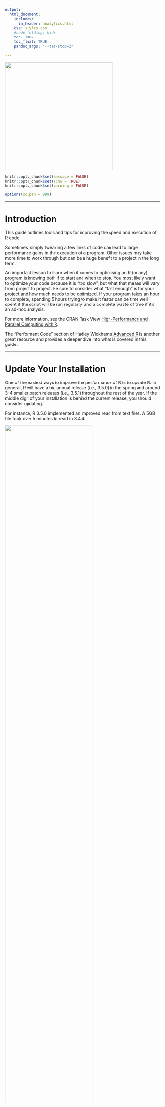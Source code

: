 ```yaml
---
output: 
  html_document:
    includes:
      in_header: analytics.html  	
    css: styles.css
    #code_folding: hide
    toc: TRUE
    toc_float: TRUE
    pandoc_args: "--tab-stop=2"

---
```


<link rel="stylesheet" href="//fonts.googleapis.com/css?family=Lato" />

::: {#header}
<img src="graphics-guide/www/images/urban-institute-logo.png" width="350"/>
:::

```r
knitr::opts_chunk$set(message = FALSE)
knitr::opts_chunk$set(echo = TRUE)
knitr::opts_chunk$set(warning = FALSE)

options(scipen = 999)
```

------------------------------------------------------------------------

# Introduction

This guide outlines tools and tips for improving the speed and execution
of R code.

Sometimes, simply tweaking a few lines of code can lead to large
performance gains in the execution of a program. Other issues may take
more time to work through but can be a huge benefit to a project in the
long term.

An important lesson to learn when it comes to optimising an R (or any)
program is knowing both if to start and when to stop. You most likely
want to optimize your code because it is "too slow", but what that means
will vary from project to project. Be sure to consider what "fast
enough" is for your project and how much needs to be optimized. If your
program takes an hour to complete, spending 5 hours trying to make it
faster can be time well spent if the script will be run regularly, and a
complete waste of time if it's an ad-hoc analysis.

For more information, see the CRAN Task View [High-Performance and
Parallel Computing with
R](https://CRAN.R-project.org/view=HighPerformanceComputing).

The "Performant Code" section of Hadley Wickham's [Advanced
R](http://adv-r.had.co.nz/) is another great resource and provides
a deeper dive into what is covered in this guide.

------------------------------------------------------------------------

# Update Your Installation

One of the easiest ways to improve the performance of R is to update R.
In general, R will have a big annual release (i.e., 3.5.0) in the spring
and around 3-4 smaller patch releases (i.e., 3.5.1) throughout the rest
of the year. If the middle digit of your installation is behind the
current release, you should consider updating.

For instance, R 3.5.0 implemented an improved read from text files. A
5GB file took over 5 minutes to read in 3.4.4:

![](optimization/images/data-load-3-4.png){width="75%"}

While 3.5.0 took less than half the time:

![](optimization/images/data-load-3-5.png){width="75%"}

To see what the R-core development team is up to, check out the
[NEWS](https://cran.r-project.org/doc/manuals/r-devel/NEWS.html)
file from the R project.

------------------------------------------------------------------------

# Profiling & Benchmarking

In order to efficiently optimize your code, you'll first need to know
where it's running slowest. The `profvis` package provides a nice way of
visualizing the execution time and memory useage of your program.

```r
library(profvis)
library(dplyr)

profvis({
	diamonds <- read.csv("optimization/data/diamonds.csv")

	diamonds_by_cut <- diamonds %>%
		group_by(cut) %>%
		summarise_if(is.numeric, mean)

	write.csv(diamonds_by_cut, file = "optimization/data/diamonds_by_cut.csv")

})

```

In this toy example it looks like the `read.csv` function is the
bottleneck, so

work on optimizing that first.

Once you find the bottleneck that needs to be optimized, it can be
useful to

benchmark different potential solutions. The `microbenchmark` package
can help

you choose between different options. Continuing with the simple example
with

the `diamonds` dataset, compare the base `read.csv` function with
`read_csv`

from the `readr` package.

```r

library(microbenchmark)

microbenchmark(

   read.csv("optimization/data/diamonds.csv"),

   readr::read_csv("optimization/data/diamonds.csv")

)

```

In this case, `read_csv` is about twice as fast as the base R
implementations.

# Parallel Computing

Often, time-intensive R code can be sped up by breaking the execution of

the job across additional cores of your computer. This is called
parallel computing.

## Learn `lapply`/`purrr::map`

Learning the `lapply` (and variants) function from Base R or the `map`
(and variants) function from the `purrr` package is the first step in
learning to run R code in parallel. Once you understand how `lapply` and
`map` work, running your code in parallel will be simple.

Say you have a vector of numbers and want to find the square root of
each one

(ignore for now that `sqrt` is vectorized, which will be covered later).

You could write a for loop and iterate over each element of the vector:

```r

x <- c(1, 4, 9, 16)

out <- vector("list", length(x))

for (i in seq_along(x)) {

   out[[i]] <- sqrt(x[[i]])

}

unlist(out)

```

The `lapply` function essentially handles the overhead of constructing a
for

loop for you. The syntax is:

```r

lapply(X, FUN, ...)

```

`lapply` will then take each element of `X` and apply the `FUN`ction to
it.

Our simple example then becomes:

```r

x <- c(1, 4, 9, 16)

out <- lapply(x, sqrt)

unlist(out)

```

Those working within the `tidyverse` may use `map` from the `purrr`
package equivalently:

```r

library(purrr)

x <- c(1, 4, 9, 16)

out <- map(x, sqrt)

unlist(out)

```

## Motivating Example

Once you are comfortable with `lapply` and/or `map`, running the same
code in

parallel takes just an additional line of code.

For `lapply` users, the `future.apply` package contains an equivalent

`future_lapply` function. Just be sure to call `plan(multiprocess)`
beforehand,

which will handle the back-end orchestration needed to run in parallel.

```r

# install.packages("future.apply")

library(future.apply)

plan(multiprocess)

out <- future_lapply(x, sqrt)

unlist(out)

```

For `purrr` users, the `furrr` (i.e., future purrr) package includes an

equivalent `future_map` function:

```r

# install.packages("furrr")

library(furrr)

plan(multiprocess)

y <- future_map(x, sqrt)

unlist(y)

```

How much faster did this simple example run in parallel?

```r

library(future.apply)

plan(multiprocess)

x <- c(1, 4, 9, 16)

microbenchmark::microbenchmark(

   sequential = lapply(x, sqrt),

   parallel = future_lapply(x, sqrt),

   unit = "s"

)

```

Parallelization was actually slower. In this case, the overhead of

setting the code to run in parallel far outweighed any performance gain.
In

general, parallelization works well on long-running & compute intensive
jobs.

## A (somewhat) More Complex Example

In this example we'll use the `diamonds` dataset from `ggplot2` and
perform a

kmeans cluster. We'll use `lapply` to iterate the number of clusters
from 2 to

5:

```r

df <- ggplot2::diamonds

df <- dplyr::select(df, -c(cut, color, clarity))

centers = 2:5

system.time(

   lapply(centers,

                function(x) kmeans(df, centers = x, nstart = 500)

                )

   )

```

A now running the same code in parallel:

```r

library(future.apply)

plan(multiprocess)

system.time(

   future_lapply(centers,

                               function(x) kmeans(df, centers = x, nstart = 500)

                               )

   )

```

While we didn't achieve perfect scaling, we still get a nice bump in
execution

time.

## Additional Packages

For the sake of ease and brevity, this guide focused on the `futures`
framework

for parallelization. However, you should be aware that there are a
number of

other ways to parallelize your code.

### The `parallel` Package

The `parallel` package is included in your base R installation. It
includes

analogues of the various `apply` functions:

-   `parLapply`

-   `mclapply` - not available on Windows

These functions generally require more setup, especially on Windows
machines.

### The `doParallel` Package

The `doParallel` package builds off of `parallel` and is

useful for code that uses for loops instead of `lapply`. Like the
parallel

package, it generally requires more setup, especially on Windows
machines.

### Machine Learning - `caret`

For those running machine learning models, the `caret` package can
easily

leverage `doParallel` to speed up the execution of multiple models.
Lifting

the example from the package documentation:

```r

library(doParallel)

cl <- makePSOCKcluster(5) # number of cores to use

registerDoParallel(cl)

## All subsequent models are then run in parallel

model <- train(y ~ ., data = training, method = "rf")

## When you are done:

stopCluster(cl)

```

Be sure to check out the full

[documentation](http://topepo.github.io/caret/parallel-processing.html)

for more detail.

------------------------------------------------------------------------

# Big Data

As data collection and storage becomes easier and cheaper, it is
relatively

simple to obtain relatively large data files. An important point to keep
in

mind is that the size of your data will generally expand when it is read

from a storage device into R. A general rule of thumb is that a file
will take

somewhere around 3-4 times more space in memory than it does on disk.

For instance, compare the size of the `iris` data set when it is saved
as a

.csv file locally vs the size of the object when it is read in to an R
session:

```r

file.size("optimization/data/iris.csv") / 1000

df <- readr::read_csv("optimization/data/iris.csv")

pryr::object_size(df)

```

This means that on a standard Urban Institute desktop, you may have
issues

reading in files that are larger than 4 GB.

## Object Size

The type of your data can have a big impact on the size of your data
frame

when you are dealing with larger files. There are four main types of
atomic

vectors in R:

1.  `logical`

2.  `integer`

3.  `double` (also called `numeric`)

4.  `character`

## Each of these data types occupies a different amount of space in memory

`logical` and `integer` vectors use 4 bytes per element, while a
`double` will

occupy 8 bytes. R uses a global string pool, so `character` vectors are
hard

to estimate, but will generally take up more space for element.

Consider the following example:

```r

x <- 1:100

pryr::object_size(x)

pryr::object_size(as.double(x))

pryr::object_size(as.character(x))

```

An incorrect data type can easily cost you a lot of space in memory,
especially

at scale. This often happens when reading data from a text or csv file -
data

may have a format such as `c(1.0, 2.0, 3.0)` and will be read in as a
`numeric`

column, when `integer` is more appropriate and compact.

You may also be familiar with `factor` variables within R. Essentially a

`factor` will represent your data as integers, and map them back to
their

character representation. This can save memory when you have a compact
and

unique level of factors:

```r

x <- sample(letters, 10000, replace = TRUE)

pryr::object_size(as.character(x))

pryr::object_size(as.factor(x))

```

However if each element is unique, or if there is not a lot of overlap
among

elements, than the overhead will make a factor larger than its character

representation:

```r

pryr::object_size(as.factor(letters))

pryr::object_size(as.character(letters))

```

## Cloud Computing

Sometimes, you will have data that are simply too large to ever fit on
your

local desktop machine. If that is the case, then the Elastic Cloud
Computing

Environment from the Office of Technology and Data Science can provide
you with

easy access to powerful analytic tools for computationally intensive
project.

The Elastic Cloud Computing Environment allows researchers to quickly
spin-up

an Amazon Web Services (AWS) Elastic Cloud Compute (EC2) instance. These

instances offer increased memory to read in large datasets, along with

additional CPUs to provide the ability to process data in parallel at an

impressive scale.

| Instance \| CPU \| Memory (GB) \|

\|----------\|-----\|--------\|

| Desktop \| 8 \| 16 \|

| c5.4xlarge \| 16 \| 32 \|

| c5.9xlarge \| 36 \| 72 \|

| c5.18xlarge \| 72 \| 144 \|

| x1e.8xlarge \| 32 \| 976 \|

| x1e.16xlarge \| 64 \| 1952 \|

Feel free to contact Erika Tyagi (etyagi\@urban.org) if this would be
useful

for your project.

------------------------------------------------------------------------

# Common Pitfalls

## For Loops and Vector Allocation

A refrain you will often hear is that for loops in R are slow and need
to be

avoided at all costs. This is not true! Rather, an improperly
constructed loop

in R can bring the execution of your program to a near standstill.

A common for loop structure may look something like:

```r

x <- 1:100

out <- c()

for (i in x) {

   out <- c(out, sqrt(x))

   }

```

The bottleneck in this loop is with the allocation of the vector `out`.
Every

time we iterate over an item in `x` and append it to `out`, R makes a
copy

of all the items already in `out`. As the size of the loop grows, your
code

will take longer and longer to run.

A better practice is to pre-allocate `out` to be the correct length, and
then

insert the results as the loop runs.

```r

x <- 1:100

out <- rep(NA, length(x))

for (i in seq_along(x)) {

       out[i] <- sqrt(x[i])

}

```

A quick benchmark shows how much more efficient a loop with a
pre-allocated

results vector is:

```r

bad_loop <- function(x) {

   out <- c()

   for (i in x) {

       out <- c(out, sqrt(x))

   }

}

good_loop <- function(x) {

   out <- rep(NA, length(x))

   for (i in seq_along(x)) {

       out[i] <- sqrt(x[i])

   }

}

x <- 1:100

microbenchmark::microbenchmark(

   bad_loop(x),

   good_loop(x)

)

```

And note how performance of the "bad" loop degrades as the loop size
grows.

```r

y <- 1:250

microbenchmark::microbenchmark(

   bad_loop(y),

   good_loop(y)

)

```

## Vectorized Functions

Many functions in R are vectorized, meaning they can accept an entire
vector

(and not just a single value) as input. The `sqrt` function from the

prior examples is one:

```r

x <- c(1, 4, 9, 16)

sqrt(x)

```

This removes the need to use `lapply` or a for loop. Vectorized
functions in

R are generally written in a compiled language like C, C++, or FORTRAN,
which

makes their implementation faster.

```r

x <- 1:100

microbenchmark::microbenchmark(

   lapply(x, sqrt),

   sqrt(x)

)

```
